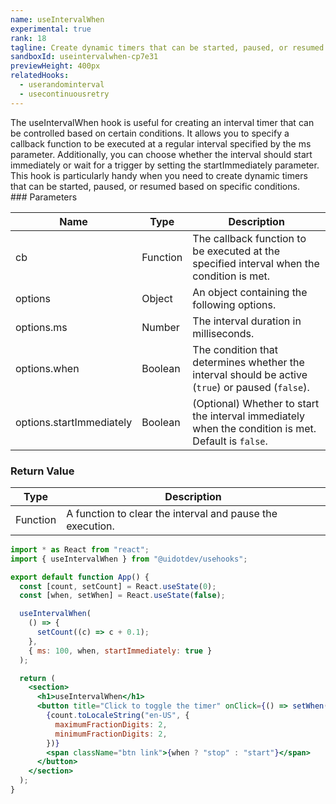 ```yaml
---
name: useIntervalWhen
experimental: true
rank: 18
tagline: Create dynamic timers that can be started, paused, or resumed with useIntervalWhen.
sandboxId: useintervalwhen-cp7e31
previewHeight: 400px
relatedHooks:
  - userandominterval
  - usecontinuousretry
---
```



<HookDescription name={frontmatter.name}>
  The useIntervalWhen hook is useful for creating an interval timer that can be
  controlled based on certain conditions. It allows you to specify a callback
  function to be executed at a regular interval specified by the ms parameter.
  Additionally, you can choose whether the interval should start immediately or
  wait for a trigger by setting the startImmediately parameter. This hook is
  particularly handy when you need to create dynamic timers that can be started,
  paused, or resumed based on specific conditions.
</HookDescription>
<div class="reference">
  ### Parameters

  | Name                     | Type     | Description                                                                                         |
  | ------------------------ | -------- | --------------------------------------------------------------------------------------------------- |
  | cb                       | Function | The callback function to be executed at the specified interval when the condition is met.           |
  | options                  | Object   | An object containing the following options.                                                         |
  | options.ms               | Number   | The interval duration in milliseconds.                                                              |
  | options.when             | Boolean  | The condition that determines whether the interval should be active (`true`) or paused (`false`).   |
  | options.startImmediately | Boolean  | (Optional) Whether to start the interval immediately when the condition is met. Default is `false`. |

  ### Return Value

  | Type     | Description                                               |
  | -------- | --------------------------------------------------------- |
  | Function | A function to clear the interval and pause the execution. |
</div>

<CodePreview
  sandboxId={frontmatter.sandboxId}
  previewHeight={frontmatter.previewHeight}
/>

<StaticCodeContainer>

```jsx
import * as React from "react";
import { useIntervalWhen } from "@uidotdev/usehooks";

export default function App() {
  const [count, setCount] = React.useState(0);
  const [when, setWhen] = React.useState(false);

  useIntervalWhen(
    () => {
      setCount((c) => c + 0.1);
    },
    { ms: 100, when, startImmediately: true }
  );

  return (
    <section>
      <h1>useIntervalWhen</h1>
      <button title="Click to toggle the timer" onClick={() => setWhen(!when)}>
        {count.toLocaleString("en-US", {
          maximumFractionDigits: 2,
          minimumFractionDigits: 2,
        })}
        <span className="btn link">{when ? "stop" : "start"}</span>
      </button>
    </section>
  );
}
```

</StaticCodeContainer>
